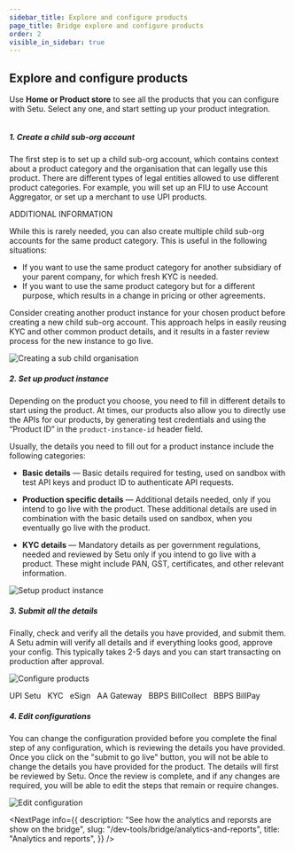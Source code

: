 ```yaml
---
sidebar_title: Explore and configure products
page_title: Bridge explore and configure products
order: 2
visible_in_sidebar: true
---
```


## Explore and configure products

Use **Home or Product store** to see all the products that you can configure with Setu. Select any one, and start setting up your product integration.

<img src="https://storage.googleapis.com/strapi-assets/latest/bridge-v2-docs/Configure%20products/Product%20Store.png" alt="" />

##### 1. Create a child sub-org account
The first step is to set up a child sub-org account, which contains context about a product category and the organisation that can legally use this product. There are different types of legal entities allowed to use different product categories. For example, you will set up an FIU to use Account Aggregator, or set up a merchant to use UPI products. 

<Badge type="tip"> ADDITIONAL INFORMATION </Badge> 

While this is rarely needed, you can also create multiple child sub-org accounts for the same product category. This is useful in the following situations:
- If you want to use the same product category for another subsidiary of your parent company, for which fresh KYC is needed.
- If you want to use the same product category but for a different purpose, which results in a change in pricing or other agreements.

<Callout type="tip">Consider creating another product instance for your chosen product before creating a new child sub-org account. This approach helps in easily reusing KYC and other common product details, and it results in a faster review process for the new instance to go live.</Callout>


<img src="https://storage.googleapis.com/strapi-assets/latest/bridge-v2-docs/Configure%20products/create-a-child-sub-org.gif" alt="Creating a sub child organisation" />

##### 2. Set up product instance
Depending on the product you choose, you need to fill in different details to start using the product. At times, our products also allow you to directly use the APIs for our products, by generating test credentials and using the “Product ID” in the `product-instance-id` header field.

Usually, the details you need to fill out for a product instance include the following categories:

- **Basic details** — Basic details required for testing, used on sandbox with test API keys and product ID to authenticate API requests.

- **Production specific details** — Additional details needed, only if you intend to go live with the product. These additional details are used in combination with the basic details used on sandbox, when you eventually go live with the product.

- **KYC details** — Mandatory details as per government regulations, needed and reviewed by Setu only if you intend to go live with a product. These might include PAN, GST, certificates, and other relevant information.

<img src="https://storage.googleapis.com/strapi-assets/latest/bridge-v2-docs/Configure%20products/Setup%20product%20instance.gif" alt="Setup product instance" />

##### 3. Submit all the details
Finally, check and verify all the details you have provided, and submit them. A Setu admin will verify all details and if everything looks good, approve your config. This typically takes 2-5 days and you can start transacting on production after approval.

<img src="https://storage.googleapis.com/strapi-assets/latest/bridge-v2-docs/Configure%20products/configure%20products.gif" alt="Configure products " />

<Badge type="tip">UPI Setu</Badge> &nbsp;
<Badge type="tip">KYC</Badge> &nbsp;
<Badge type="tip">eSign</Badge> &nbsp;
<Badge type="tip">AA Gateway</Badge> &nbsp;
<Badge type="tip">BBPS BillCollect</Badge> &nbsp;
<Badge type="tip">BBPS BillPay</Badge> &nbsp;

##### 4. Edit configurations
You can change the configuration provided before you complete the final step of any configuration, which is reviewing the details you have provided. Once you click on the "submit to go live" button, you will not be able to change the details you have provided for the product. The details will first be reviewed by Setu. Once the review is complete, and if any changes are required, you will be able to edit the steps that remain or require changes.

<img src="https://storage.googleapis.com/strapi-assets/latest/bridge-v2-docs/Configure%20products/Edit%20config.gif" alt="Edit configuration" />

<NextPage
  info={{
    description: "See how the analytics and reporsts are show on the bridge",
    slug: "/dev-tools/bridge/analytics-and-reports",
    title: "Analytics and reports",
  }}
/>

<WasPageHelpful />